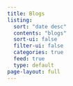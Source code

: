 ```yaml
---
title: Blogs
listing:
  sort: "date desc"
  contents: "blogs"
  sort-ui: false
  filter-ui: false
  categories: true
  feed: true
  type: default
page-layout: full
---
```

